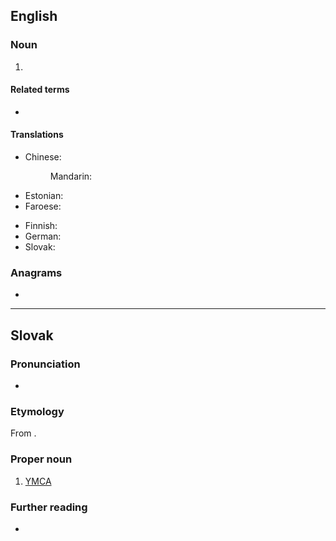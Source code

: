 ==English==
{{wikipedia}}

===Noun===
{{en-noun}}

# {{initialism of|{{w|Young Men's Christian Association}}|lang=en}}

====Related terms====
* {{l|en|YWCA}}

====Translations====
{{trans-top|Young Men's Christian Association}}
* Chinese:
*: Mandarin: {{t|cmn|基督教青年會|tr=jīdùjiào qīngnián huì}}
* Estonian: {{t|et|NMKÜ}}
* Faroese: {{t|fo|KFUM}}
{{trans-mid}}
* Finnish: {{t|fi|NMKY}} {{qualifier|Nuorten Miesten Kristillinen Yhdistys}}
* German: {{t+|de|CVJM}}
* Slovak: {{t+|sk|YMCA}}<!--moved to Slovak entry: (pronounced ''imka'')-->
{{trans-bottom}}

===Anagrams===
* {{anagrams|en|Macy|cyma}}

----

==Slovak==

===Pronunciation===
* {{IPA|/ˈimka/|lang=sk}}

===Etymology===
From {{der|sk|en|YMCA}}.

===Proper noun===
{{sk-proper noun|g=n}}

# [[#English|YMCA]]

===Further reading===
* {{R:SDK}}
